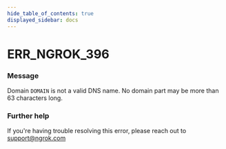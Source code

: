 ```yaml
---
hide_table_of_contents: true
displayed_sidebar: docs
---
```



# ERR_NGROK_396

### Message

Domain `DOMAIN` is not a valid DNS name. No domain part may be more than 63 characters long.

### Further help

If you're having trouble resolving this error, please reach out to [support@ngrok.com](mailto:support@ngrok.com?subject=Help%20with%20ERR_NGROK_396)

<ErrorDetails error="err_ngrok_396" />
